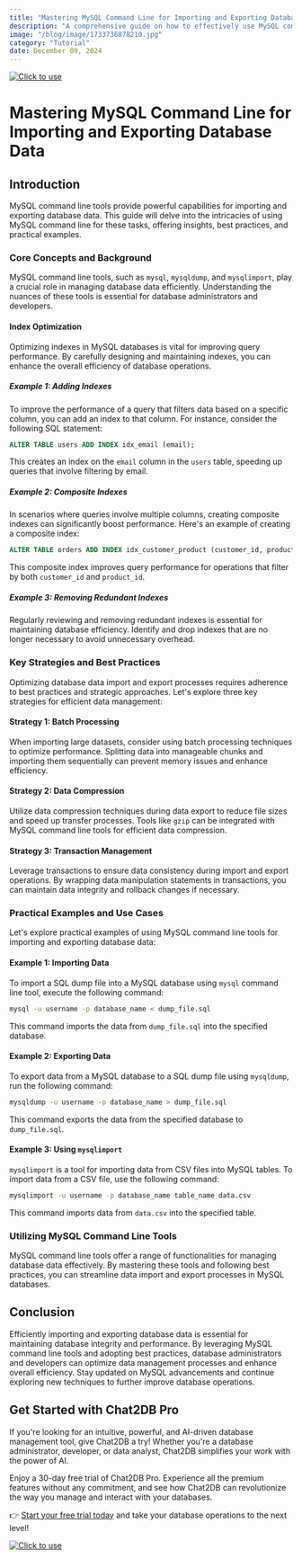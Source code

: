 ```yaml
---
title: "Mastering MySQL Command Line for Importing and Exporting Database Data"
description: "A comprehensive guide on how to effectively use MySQL command line tools for importing and exporting database data, with practical examples and best practices."
image: "/blog/image/1733736878210.jpg"
category: "Tutorial"
date: December 09, 2024
---
```

[![Click to use](/image/blog/bg/chat2db1.png)](https://app.chat2db.ai/)
# Mastering MySQL Command Line for Importing and Exporting Database Data


<Authors date="December 09, 2024">
  <Author name="Aiden Stone" link="https://chat2db.ai" />
</Authors>

## Introduction
MySQL command line tools provide powerful capabilities for importing and exporting database data. This guide will delve into the intricacies of using MySQL command line for these tasks, offering insights, best practices, and practical examples.

### Core Concepts and Background
MySQL command line tools, such as `mysql`, `mysqldump`, and `mysqlimport`, play a crucial role in managing database data efficiently. Understanding the nuances of these tools is essential for database administrators and developers.

#### Index Optimization
Optimizing indexes in MySQL databases is vital for improving query performance. By carefully designing and maintaining indexes, you can enhance the overall efficiency of database operations.

##### Example 1: Adding Indexes
To improve the performance of a query that filters data based on a specific column, you can add an index to that column. For instance, consider the following SQL statement:
```sql
ALTER TABLE users ADD INDEX idx_email (email);
```
This creates an index on the `email` column in the `users` table, speeding up queries that involve filtering by email.

##### Example 2: Composite Indexes
In scenarios where queries involve multiple columns, creating composite indexes can significantly boost performance. Here's an example of creating a composite index:
```sql
ALTER TABLE orders ADD INDEX idx_customer_product (customer_id, product_id);
```
This composite index improves query performance for operations that filter by both `customer_id` and `product_id`.

##### Example 3: Removing Redundant Indexes
Regularly reviewing and removing redundant indexes is essential for maintaining database efficiency. Identify and drop indexes that are no longer necessary to avoid unnecessary overhead.

### Key Strategies and Best Practices
Optimizing database data import and export processes requires adherence to best practices and strategic approaches. Let's explore three key strategies for efficient data management:

#### Strategy 1: Batch Processing
When importing large datasets, consider using batch processing techniques to optimize performance. Splitting data into manageable chunks and importing them sequentially can prevent memory issues and enhance efficiency.

#### Strategy 2: Data Compression
Utilize data compression techniques during data export to reduce file sizes and speed up transfer processes. Tools like `gzip` can be integrated with MySQL command line tools for efficient data compression.

#### Strategy 3: Transaction Management
Leverage transactions to ensure data consistency during import and export operations. By wrapping data manipulation statements in transactions, you can maintain data integrity and rollback changes if necessary.

### Practical Examples and Use Cases
Let's explore practical examples of using MySQL command line tools for importing and exporting database data:

#### Example 1: Importing Data
To import a SQL dump file into a MySQL database using `mysql` command line tool, execute the following command:
```bash
mysql -u username -p database_name < dump_file.sql
```
This command imports the data from `dump_file.sql` into the specified database.

#### Example 2: Exporting Data
To export data from a MySQL database to a SQL dump file using `mysqldump`, run the following command:
```bash
mysqldump -u username -p database_name > dump_file.sql
```
This command exports the data from the specified database to `dump_file.sql`.

#### Example 3: Using `mysqlimport`
`mysqlimport` is a tool for importing data from CSV files into MySQL tables. To import data from a CSV file, use the following command:
```bash
mysqlimport -u username -p database_name table_name data.csv
```
This command imports data from `data.csv` into the specified table.

### Utilizing MySQL Command Line Tools
MySQL command line tools offer a range of functionalities for managing database data effectively. By mastering these tools and following best practices, you can streamline data import and export processes in MySQL databases.

## Conclusion
Efficiently importing and exporting database data is essential for maintaining database integrity and performance. By leveraging MySQL command line tools and adopting best practices, database administrators and developers can optimize data management processes and enhance overall efficiency. Stay updated on MySQL advancements and continue exploring new techniques to further improve database operations.

## Get Started with Chat2DB Pro

If you're looking for an intuitive, powerful, and AI-driven database management tool, give Chat2DB a try! Whether you're a database administrator, developer, or data analyst, Chat2DB simplifies your work with the power of AI.

Enjoy a 30-day free trial of Chat2DB Pro. Experience all the premium features without any commitment, and see how Chat2DB can revolutionize the way you manage and interact with your databases.

👉 [Start your free trial today](https://app.chat2db.ai/) and take your database operations to the next level!

[![Click to use](/image/blog/bg/chat2db.jpg)](https://app.chat2db.ai/)
